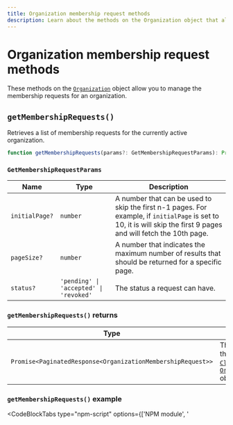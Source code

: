 ```yaml
---
title: Organization membership request methods
description: Learn about the methods on the Organization object that allow you to manage the membership requests for an organization.
---
```


# Organization membership request methods

These methods on the [`Organization`](/docs/references/javascript/organization/organization) object allow you to manage the membership requests for an organization.

## `getMembershipRequests()`

Retrieves a list of membership requests for the currently active organization.

```typescript
function getMembershipRequests(params?: GetMembershipRequestParams): Promise<ClerkPaginatedResponse<OrganizationMembershipRequest>>;
```

### `GetMembershipRequestParams`

| Name | Type | Description |
| --- | --- | --- |
| `initialPage?` | `number` | A number that can be used to skip the first n-1 pages. For example, if `initialPage` is set to 10, it is will skip the first 9 pages and will fetch the 10th page. |
| `pageSize?` | `number` | A number that indicates the maximum number of results that should be returned for a specific page. |
| `status?` | `'pending' \| 'accepted' \| 'revoked'` | The status a request can have. |

### `getMembershipRequests()` returns

| Type | Description |
| --- | --- |
| `Promise<PaginatedResponse<OrganizationMembershipRequest>>` | This method returns a `Promise` that resolves to a [`ClerkPaginatedResponse`](/docs/references/javascript/types/clerk-paginated-response) of [`OrganizationMembershipRequest`](/docs/references/javascript/organization-membership-request) objects. |

### `getMembershipRequests()` example

<InjectKeys>

<CodeBlockTabs type="npm-script" options={['NPM module', '<script>']}>
```js filename="main.js"
import Clerk from '@clerk/clerk-js';

// Initialize Clerk with your Clerk publishable key
const clerk = new Clerk('{{pub_key}}');
await clerk.load();

if (clerk.user) {
  await clerk.organization.createDomain("test-domain.com")
    .then((res) => console.log(res))
    .catch((error) => console.log("An error occurred:", error.errors));
} else {
  document.getElementById("app").innerHTML = `
    <div id="sign-in"></div>
  `;

  const signInDiv = document.getElementById("sign-in");

  clerk.mountSignIn(signInDiv);
}
```

```html filename="index.html"
  <div id="app"></div>

  <!-- Initialize Clerk with your
  Clerk publishable key and Frontend API URL -->
  <script
    async
    crossorigin="anonymous"
    data-clerk-publishable-key='{{pub_key}}'
    src="https://[your-domain].clerk.accounts.dev/npm/@clerk/clerk-js@latest/dist/clerk.browser.js"
    type="text/javascript"
  ></script>

  <script>
    window.addEventListener("load", async function () {
      await Clerk.load();
      if (Clerk.user) {
        await Clerk.organization.createDomain("test-domain.com")
          .then((res) => console.log(res))
          .catch((error) => console.log("An error occurred:", error.errors));
      } else {
        document.getElementById("app").innerHTML = `
          <div id="sign-in"></div>
        `;
        const signInDiv = document.getElementById("sign-in");
        Clerk.mountSignIn(signInDiv);
      }
    });
  </script>
```
</CodeBlockTabs>

</InjectKeys>
